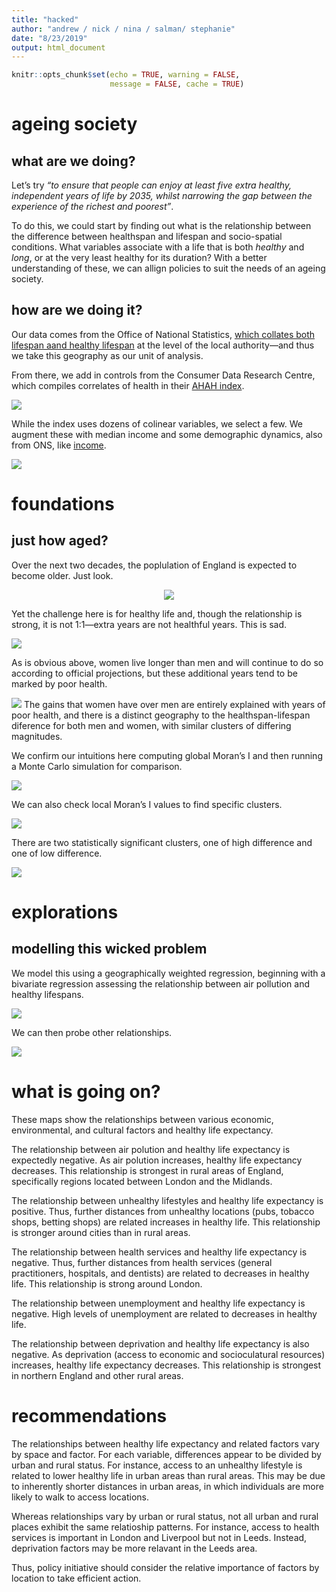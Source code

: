 ```yaml
---
title: "hacked"
author: "andrew / nick / nina / salman/ stephanie"
date: "8/23/2019"
output: html_document
---
```


```r

knitr::opts_chunk$set(echo = TRUE, warning = FALSE, 
                      message = FALSE, cache = TRUE)
```

# ageing society

## what are we doing?

Let's try *"to ensure that people can enjoy at least five extra healthy, independent years of life by 2035, whilst narrowing the gap between the experience of the richest and poorest"*. 

To do this, we could start by finding out what is the relationship between the difference between healthspan and lifespan and socio-spatial conditions. What variables associate with a life that is both *healthy* and *long*, or at the very least healthy for its duration? With a better understanding of these, we can allign policies to suit the needs of an ageing society. 

## how are we doing it?

Our data comes from the Office of National Statistics, [which collates both lifespan aand healthy lifespan](https://www.ons.gov.uk/peoplepopulationandcommunity/healthandsocialcare/healthandlifeexpectancies/datasets/healthstatelifeexpectanciesgeneralhealthforenglandbycountrydecileanduppertierlocalauthorityutlaformalesandfemalesatbirthandmenandwomenatage652010to2012) at the level of the local authority---and thus we take this geography as our unit of analysis. 

From there, we add in controls from the Consumer Data Research Centre, which compiles correlates of health in their [AHAH index](https://data.cdrc.ac.uk/). 

![](viz/summary.png)

While the index uses dozens of colinear variables, we select a few. We augment these with median income and some demographic dynamics, also from ONS, like [income](https://www.ons.gov.uk/economy/regionalaccounts/grossdisposablehouseholdincome/datasets/regionalgrossdisposablehouseholdincomegdhibylocalauthorityintheuk).    

![](viz/corplot.png)

# foundations

## just how aged?

Over the next two decades, the poplulation of England is expected to become older. Just look.

<center>

![](viz/aging.gif)

</center>

Yet the challenge here is for healthy life and, though the relationship is strong, it is not 1:1---extra years are not healthful years. This is sad.   

![](viz/expectancies.png)

As is obvious above, women live longer than men and will continue to do so according to official projections, but these additional years tend to be marked by poor health. 

![](viz/differences.png)
The gains that women have over men are entirely explained with years of poor health, and there is a distinct geography to the healthspan-lifespan diference for both men and women, with similar clusters of differing magnitudes.

We confirm our intuitions here computing global Moran's I and then running a Monte Carlo simulation for comparison.

![](viz/montecarlo.png)

We can also check local Moran's I values to find specific clusters. 

![](viz/matrix.png)

There are two statistically significant clusters, one of high difference and one of low difference.

![](viz/quadrants.png)

# explorations

## modelling this wicked problem

We model this using a geographically weighted regression, beginning with a bivariate regression assessing the relationship between air pollution and healthy lifespans.

![](viz/pollution.png)

We can then probe other relationships. 

![](viz/results.png)

# what is going on?

These maps show the relationships between various economic, environmental, and cultural factors and healthy life expectancy.

The relationship between air polution and healthy life expectancy is expectedly negative. As air polution increases, healthy life expectancy decreases. This relationship is strongest in rural areas of England, specifically regions located between London and the Midlands. 

The relationship between unhealthy lifestyles and healthy life expectancy is positive. Thus, further distances from unhealthy locations (pubs, tobacco shops, betting shops) are related increases in healthy life. This relationship is stronger around cities than in rural areas. 

The relationship between health services and healthy life expectancy is negative. Thus, further distances from health services (general practitioners, hospitals, and dentists) are related to decreases in healthy life. This relationship is strong around London.

The relationship between unemployment and healthy life expectancy is negative. High levels of unemployment are related to decreases in healthy life. 

The relationship between deprivation and healthy life expectancy is also negative. As deprivation (access to economic and socioculatural resources) increases, healthy life expectancy decreases. This relationship is strongest in northern England and other rural areas. 

# recommendations

The relationships between healthy life expectancy and related factors vary by space and factor. For each variable, differences appear to be divided by urban and rural status. For instance, access to an unhealthy lifestyle is related to lower healthy life in urban areas than rural areas. This may be due to inherently shorter distances in urban areas, in which individuals are more likely to walk to access locations. 

Whereas relationships vary by urban or rural status, not all urban and rural places exhibit the same relatioship patterns. For instance, access to health services is important in London and Liverpool but not in Leeds. Instead, deprivation factors may be more relavant in the Leeds area.

Thus, policy initiative should consider the relative importance of factors by location to take efficient action. 
